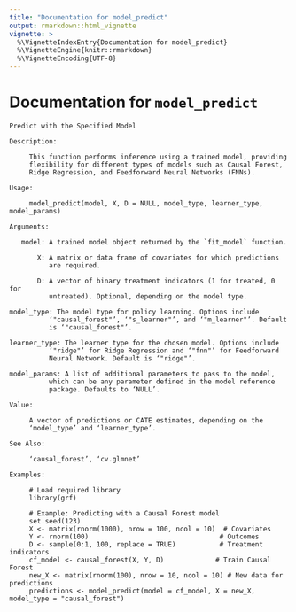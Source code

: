 ```yaml
---
title: "Documentation for model_predict"
output: rmarkdown::html_vignette
vignette: >
  %\VignetteIndexEntry{Documentation for model_predict}
  %\VignetteEngine{knitr::rmarkdown}
  %\VignetteEncoding{UTF-8}
---
```



# Documentation for `model_predict`
```
Predict with the Specified Model

Description:

     This function performs inference using a trained model, providing
     flexibility for different types of models such as Causal Forest,
     Ridge Regression, and Feedforward Neural Networks (FNNs).

Usage:

     model_predict(model, X, D = NULL, model_type, learner_type, model_params)
     
Arguments:

   model: A trained model object returned by the `fit_model` function.

       X: A matrix or data frame of covariates for which predictions
          are required.

       D: A vector of binary treatment indicators (1 for treated, 0 for
          untreated). Optional, depending on the model type.

model_type: The model type for policy learning. Options include
          ‘"causal_forest"’, ‘"s_learner"’, and ‘"m_learner"’. Default
          is ‘"causal_forest"’.

learner_type: The learner type for the chosen model. Options include
          ‘"ridge"’ for Ridge Regression and ‘"fnn"’ for Feedforward
          Neural Network. Default is ‘"ridge"’.

model_params: A list of additional parameters to pass to the model,
          which can be any parameter defined in the model reference
          package. Defaults to ‘NULL’.

Value:

     A vector of predictions or CATE estimates, depending on the
     ‘model_type’ and ‘learner_type’.

See Also:

     ‘causal_forest’, ‘cv.glmnet’

Examples:

     # Load required library
     library(grf)
     
     # Example: Predicting with a Causal Forest model
     set.seed(123)
     X <- matrix(rnorm(1000), nrow = 100, ncol = 10)  # Covariates
     Y <- rnorm(100)                                 # Outcomes
     D <- sample(0:1, 100, replace = TRUE)           # Treatment indicators
     cf_model <- causal_forest(X, Y, D)             # Train Causal Forest
     new_X <- matrix(rnorm(100), nrow = 10, ncol = 10) # New data for predictions
     predictions <- model_predict(model = cf_model, X = new_X, model_type = "causal_forest")
     
```
